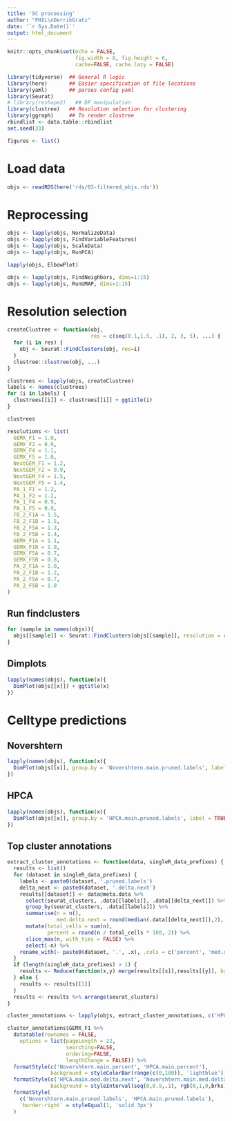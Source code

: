```yaml
---
title: 'SC processing'
author: "FHIL\nDerrikGratz"
date: '`r Sys.Date()`'
output: html_document
---
```


```r
knitr::opts_chunk$set(echo = FALSE,
                      fig.width = 8, fig.height = 6,
                      cache=FALSE, cache.lazy = FALSE) 

library(tidyverse)  ## General R logic
library(here)       ## Easier specification of file locations
library(yaml)       ## parses config yaml
library(Seurat)
# library(reshape2)   ## DF manipulation
library(clustree)   ## Resolution selection for clustering
library(ggraph)     ## To render clustree
rbindlist <- data.table::rbindlist
set.seed(33)
```

```r
figures <- list()
```

# Load data

```r
objs <- readRDS(here('rds/03-filtered_objs.rds'))
```

# Reprocessing

```r
objs <- lapply(objs, NormalizeData)
objs <- lapply(objs, FindVariableFeatures)
objs <- lapply(objs, ScaleData)
objs <- lapply(objs, RunPCA)
```

```r
lapply(objs, ElbowPlot)
```

```r
objs <- lapply(objs, FindNeighbors, dims=1:15)
objs <- lapply(objs, RunUMAP, dims=1:15)
```

# Resolution selection

```r
createClustree <- function(obj,
                           res = c(seq(0.1,1.5, .1), 2, 3, 5), ...) {
  for (i in res) {
    obj <- Seurat::FindClusters(obj, res=i)
  }
  clustree::clustree(obj, ...)
}

clustrees <- lapply(objs, createClustree)
labels <- names(clustrees)
for (i in labels) {
  clustrees[[i]] <- clustrees[[i]] + ggtitle(i)
}
```

```r
clustrees
```

```r
resolutions <- list(
  GEMX_F1 = 1.0,
  GEMX_F2 = 0.9,
  GEMX_F4 = 1.1,
  GEMX_F5 = 1.0,
  NextGEM_F1 = 1.2,
  NextGEM_F2 = 0.9,
  NextGEM_F4 = 1.5,
  NextGEM_F5 = 1.4,
  PA_1_F1 = 1.2,
  PA_1_F2 = 1.2,
  PA_1_F4 = 0.9,
  PA_1_F5 = 0.9,
  FB_2_F1A = 1.5,
  FB_2_F1B = 1.5,
  FB_2_F5A = 1.3,
  FB_2_F5B = 1.4,
  GEMX_F1A = 1.1,
  GEMX_F1B = 1.0,
  GEMX_F5A = 0.7,
  GEMX_F5B = 0.8,
  PA_2_F1A = 1.0,
  PA_2_F1B = 1.2,
  PA_2_F5A = 0.7,
  PA_2_F5B = 1.0
)
```

## Run findclusters

```r
for (sample in names(objs)){
  objs[[sample]] <- Seurat::FindClusters(objs[[sample]], resolution = resolutions[[sample]])
}
```

## Dimplots

```r
lapply(names(objs), function(x){
  DimPlot(objs[[x]]) + ggtitle(x)
})
```

# Celltype predictions

## Novershtern

```r
lapply(names(objs), function(x){
  DimPlot(objs[[x]], group.by = 'Novershtern.main.pruned.labels', label = TRUE) + ggtitle(x)
})
```

## HPCA

```r
lapply(names(objs), function(x){
  DimPlot(objs[[x]], group.by = 'HPCA.main.pruned.labels', label = TRUE) + ggtitle(x)
})
```

## Top cluster annotations

```r
extract_cluster_annotations <- function(data, singleR_data_prefixes) {
  results <- list()
  for (dataset in singleR_data_prefixes) {
    labels <- paste0(dataset, '.pruned.labels')
    delta_next <- paste0(dataset, '.delta.next')
    results[[dataset]] <- data@meta.data %>%
      select(seurat_clusters, .data[[labels]], .data[[delta_next]]) %>%
      group_by(seurat_clusters, .data[[labels]]) %>%
      summarise(n = n(),
                med.delta.next = round(median(.data[[delta_next]]),2), .groups = 'drop_last') %>%
      mutate(total_cells = sum(n),
             percent = round(n / total_cells * 100, 2)) %>%
      slice_max(n, with_ties = FALSE) %>%
      select(-n) %>%
    rename_with(~ paste0(dataset, '.', .x), .cols = c('percent', 'med.delta.next'))
  }
  if (length(singleR_data_prefixes) > 1) {
    results <- Reduce(function(x,y) merge(results[[x]],results[[y]], by=c('seurat_clusters', 'total_cells')), 1:length(results))
  } else {
    results <- results[[1]]
  }
  results <- results %>% arrange(seurat_clusters)
}
```

```r
cluster_annotations <- lapply(objs, extract_cluster_annotations, c('HPCA.main', 'Novershtern.main'))
```


```r
cluster_annotations$GEMX_F1 %>%
  datatable(rownames = FALSE,
    options = list(pageLength = 22,
                   searching=FALSE,
                   ordering=FALSE,
                   lengthChange = FALSE)) %>%
  formatStyle(c('Novershtern.main.percent', 'HPCA.main.percent'),
              background = styleColorBar(range(c(0,100)), 'lightblue'))  %>%
  formatStyle(c('HPCA.main.med.delta.next', 'Novershtern.main.med.delta.next'),
              background = styleInterval(seq(0,0.9,.1), rgb(0,1,0,brks))) %>%
  formatStyle(
    c('Novershtern.main.pruned.labels', 'HPCA.main.pruned.labels'),
    `border-right` = styleEqual(1, 'solid 3px')
  )
```

